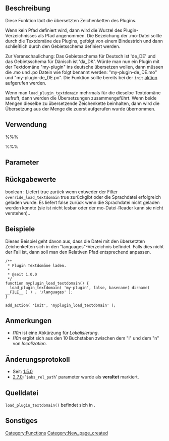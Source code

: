 {{Languages|
{{en|Function Reference/load_plugin_textdomain}}
{{de|Funktionsreferenz/load_plugin_textdomain}}
{{it|Riferimento funzioni/load_plugin_textdomain}}
}}

== Beschreibung ==
Diese Funktion lädt die übersetzten Zeichenketten des Plugins.

Wenn kein Pfad definiert wird, dann wird die Wurzel des Plugin-Verzeichnisses als Pfad angenommen. Die Bezeichung der .mo-Datei sollte durch die Textdomäne des Plugins, gefolgt von einem Bindestrich und dann schließlich durch den Gebietsschema definiert werden.

Zur Veranschaulichung:
Das Gebietsschema für Deutsch ist 'de_DE' und das Gebietsschema für Dänisch ist 'da_DK'. Würde man nun ein Plugin mit der Textdomäne "my-plugin" ins deutsche übersetzen wollen, dann müssen die .mo und .po Datein wie folgt benannt werden: "my-plugin-de_DE.mo" und "my-plugin-de_DE.po". Die Funktion sollte bereits bei der <tt>init</tt> [[Plugin_API#Actions|aktion]] aufgerufen werden.

Wenn man <tt>load_plugin_textdomain</tt> mehrmals für die dieselbe Textdomäne aufruft, dann werden die Übersetzungen zusammengeführt. Wenn beide Mengen dieselbe zu übersetzende Zeichenkette beinhalten, dann wird die Übersetzung aus der Menge die zuerst aufgerufen wurde übernommen.

== Verwendung ==

%%%<?php load_plugin_textdomain( $domain, $abs_rel_path__DEPRECATED, $plugin_rel_path ) ?>%%%

== Parameter ==

{{Parameter|$domain|string|Eindeutiger Bezeichner für das Abrufen übersetzter Zeichenketten.|notwendig|Keins}}
{{Parameter|$abs_rel_path (Veraltet)|string|Relativer Pfad zu <tt>ABSPATH</tt> eines Verzeichnises, wo die .mo-Datei sich befindet. '''Veraltet''', aber noch funktionsfähig bis Version 2.7|optional|false}}
{{Parameter|$plugin_rel_path|string|Relativer Pfad zu <tt>WP_PLUGIN_DIR</tt>. Dies ist der bevorzugte Parameter und sollte anstelle von <tt>$abs_rel_path</tt> verwendet werden|optional|false}}

== Rückgabewerte ==

; boolean : Liefert true zurück wenn entweder der Filter <tt>override_load_textdomain</tt> true zurückgibt oder die Sprachdatei erfolgreich geladen wurde. Es liefert false zurück wenn die Sprachdatei nicht geladen werden konnte (sie ist nicht lesbar oder der mo-Datei-Reader kann sie nicht verstehen)..

== Beispiele ==
Dieses Beispiel geht davon aus, dass die Datei mit den übersetzten Zeichenketten sich in den "languages"-Verzeichnis befindet. Falls dies nicht der Fall ist, dann soll man den Relativen Pfad entsprechend anpassen.

<pre>/**
 * Plugin Textdomäne laden.
 *
 * @seit 1.0.0
 */
function myplugin_load_textdomain() {
  load_plugin_textdomain( 'my-plugin', false, basename( dirname( __FILE__ ) ) . '/languages' ); 
}

add_action( 'init', 'myplugin_load_textdomain' );
</pre>

== Anmerkungen ==

* <i>l10n</i> ist eine Abkürzung für <i>Lokalisierung</i>.
* <i>l10n</i> ergibt sich aus den 10 Buchstaben zwischen dem "l" und dem "n" von <i>localization</i>.

== Änderungsprotokoll ==

* Seit: [[Version 1.5|1.5.0]]
* [[Version 2.7|2.7.0]]: '<tt>$abs_rel_path</tt>' parameter wurde als '''veraltet''' markiert.

== Quelldatei ==

<tt>load_plugin_textdomain()</tt> befindet sich in {{Trac|wp-includes/l10n.php}}.

== Sonstiges ==
{{Localization}}

{{Tag Footer}}

[[Category:Functions]]
[[Category:New_page_created]]